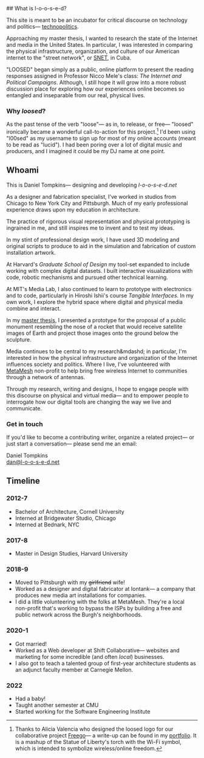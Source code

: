 <ProseWrapper>
## What is <nobr>l-o-o-s-e-d</nobr>?

This site is meant to be an incubator for critical discourse on technology and politics&mdash; [technopolitics](https://www.researchgate.net/profile/Ismael_Pena-Lopez/publication/308032014_What_is_technopolitics_A_conceptual_scheme_for_understanding_politics_in_the_digital_age/links/57d7af0808ae601b39ac671d/What-is-technopolitics-A-conceptual-scheme-for-understanding-politics-in-the-digital-age.pdf).

Approaching my master thesis, I wanted to research the state of the Internet and media in the United States. In particular, I was interested in comparing the physical infrastructure, organization, and culture of our American internet to the "street network", or [SNET](https://www.wlrn.org/post/snarled-snet-seizure-cubas-underground-network-may-signal-cyber-crackdown#stream/0), in Cuba.

"LOOSED" began simply as a public, online platform to present the reading responses assigned in Professor Nicco Mele's class: _The Internet and Political Campaigns_. Although, I still hope it will grow into a more robust discussion place for exploring how our experiences online becomes so entangled and inseparable from our real, physical lives.

### Why _loosed_?

As the past tense of the verb "loose"&mdash; as in, to release, or free&mdash; "loosed" ironically became a wonderful call-to-action for this project.[^1] I'd been using "l00sed" as my username to sign up for most of my online accounts (meant to be read as "lucid"). I had been poring over a lot of digital music and producers, and I imagined it could be my DJ name at one point.

## Whoami

This is Daniel Tompkins&mdash; designing and developing _l-o-o-s-e-d.net_

As a designer and fabrication specialist, I've worked in studios from Chicago to New York City and Pittsburgh. Much of my early professional experience draws upon my education in architecture.

The practice of rigorous visual representation and physical prototyping is ingrained in me, and still inspires me to invent and to test my ideas.

In my stint of professional design work, I have used 3D modeling and original scripts to produce to aid in the simulation and fabrication of custom installation artwork.

At Harvard's _Graduate School of Design_ my tool-set expanded to include working with complex digital datasets. I built interactive visualizations with code, robotic mechanisms and pursued other technical learning.

At MIT's Media Lab, I also continued to learn to prototype with electronics and to code, particularly in Hiroshi Ishii's course _Tangible Interfaces_. In my own work, I explore the hybrid space where digital and physical media combine and interact.

In my [master thesis](/signs-of-life), I presented a prototype for the proposal of a public monument resembling the nose of a rocket that would receive satellite images of Earth and project those images onto the ground below the sculpture.

Media continues to be central to my research&mdashd; in particular, I'm interested in how the physical infrastructure and organization of the Internet influences society and politics. Where I live, I've volunteered with [MetaMesh](https://www.metamesh.org/) non-profit to help bring free wireless Internet to communities through a network of antennas.

Through my research, writing and designs, I hope to engage people with this discourse on physical and virtual media&mdash; and to empower people to interrogate how our digital tools are changing the way we live and communicate.

### Get in touch

If you'd like to become a contributing writer, organize a related project&mdash; or just start a conversation&mdash; please send me an email:

Daniel Tompkins<br/>
[dan@l-o-o-s-e-d.net](mailto:dan@l-o-o-s-e-d.net)


## Timeline

### 2012-7

- Bachelor of Architecture, Cornell University
- Interned at Bridgewater Studio, Chicago
- Interned at Bednark, NYC

### 2017-8

- Master in Design Studies, Harvard University

### 2018-9

- Moved to Pittsburgh with my ~~girlfriend~~ wife!
- Worked as a designer and digital fabricator at Iontank&mdash; a company that produces new media art installations for companies.
- I did a little volunteering with the folks at MetaMesh. They're a local non-profit that's working to bypass the ISPs by building a free and public network across the Burgh's neighborhoods.

### 2020-1

- Got married!
- Worked as a Web developer at Shift Collaborative&mdash; websites and marketing for some incredible (and often _local_) businesses.
- I also got to teach a talented group of first-year architecture students as an adjunct faculty member at Carnegie Mellon.

### 2022

- Had a baby!
- Taught another semester at CMU
- Started working for the Software Engineering Institute

[^1]: Thanks to Alicia Valencia who designed the loosed logo for our collaborative project [Freego](/freego)&mdash; a write-up can be found in my [portfolio](https://dato.work/portfolio). It is a mashup of the Statue of Liberty's torch with the Wi-Fi symbol, which is intended to symbolize wireless/online freedom.
</ProseWrapper>
